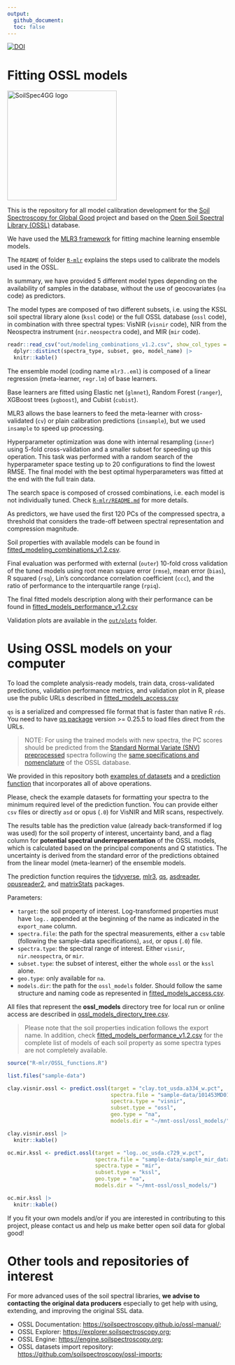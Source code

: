 ```yaml
---
output:
  github_document:
  toc: false
---
```


[![DOI](https://zenodo.org/badge/doi/10.5281/zenodo.5759693.svg)](https://doi.org/10.5281/zenodo.5759693)

# Fitting OSSL models

[<img src="./img/soilspec4gg-logo_fc.png" alt="SoilSpec4GG logo" width="250"/>](https://soilspectroscopy.org/)

This is the repository for all model calibration development for the [Soil Spectroscopy for Global
Good](https://soilspectroscopy.org) project and based on the [Open Soil Spectral Library (OSSL)](https://soilspectroscopy.github.io/ossl-manual/) database.

We have used the [MLR3 framework](https://mlr3book.mlr-org.com/) for fitting machine learning ensemble models.

The `README` of folder [`R-mlr`](R-mlr/README.md) explains the steps used to calibrate the models used in the OSSL.

In summary, we have provided 5 different model types depending on the availability of samples in the database, without the use of geocovariates (`na` code) as predictors.

The model types are composed of two different subsets, i.e. using the KSSL soil spectral library alone (`kssl` code) or the full OSSL database (`ossl` code), in combination with three spectral types: VisNIR (`visnir` code), NIR from the Neospectra instrument (`nir.neospectra` code), and MIR (`mir` code).

```r
readr::read_csv("out/modeling_combinations_v1.2.csv", show_col_types = FALSE) |>
  dplyr::distinct(spectra_type, subset, geo, model_name) |>
  knitr::kable()
```

The ensemble model (coding name `mlr3..eml`) is composed of a linear regression (meta-learner, `regr.lm`) of base learners.

Base learners are fitted using Elastic net (`glmnet`), Random Forest (`ranger`), XGBoost trees (`xgboost`), and Cubist (`cubist`).

MLR3 allows the base learners to feed the meta-learner with cross-validated (`cv`) or plain calibration predictions (`insample`), but we used `insample` to speed up processing.

Hyperparameter optimization was done with internal resampling (`inner`) using 5-fold cross-validation and a smaller subset for speeding up this operation. This task was performed with a random search of the hyperparameter space testing up to 20 configurations to find the lowest RMSE. The final model with the best optimal hyperparameters was fitted at the end with the full train data.

The search space is composed of crossed combinations, i.e. each model is not individually tuned. Check [`R-mlr/README.md`](R-mlr/README.md) for more details.

As predictors, we have used the first 120 PCs of the compressed spectra, a threshold that considers the trade-off between spectral representation and compression magnitude.

Soil properties with available models can be found in [fitted_modeling_combinations_v1.2.csv](out/fitted_modeling_combinations_v1.2.csv).

Final evaluation was performed with external (`outer`) 10-fold cross validation of the tuned models using root mean square error (`rmse`), mean error (`bias`), R squared (`rsq`), Lin's concordance correlation coefficient (`ccc`), and the ratio of performance to the interquartile range (`rpiq`).

The final fitted models description along with their performance can be found in
[fitted_models_performance_v1.2.csv](out/fitted_models_performance_v1.2.csv)

Validation plots are available in the [`out/plots`](out/plots) folder.

# Using OSSL models on your computer

To load the complete analysis-ready models, train data, cross-validated predictions, validation performance metrics, and validation plot in R, please use the public URLs described in [fitted_models_access.csv](out/fitted_models_access.csv)

`qs` is a serialized and compressed file format that is faster than native R `rds`. You need to have [qs package](https://github.com/traversc/qs) version >= 0.25.5 to load files direct from the URLs.

> NOTE: For using the trained models with new spectra, the PC scores should be predicted from the [Standard Normal Variate (SNV) preprocessed](https://cran.r-project.org/web/packages/prospectr/vignettes/prospectr.html#scatter-and-baseline-corrections) spectra following the [same specifications and nomenclature](https://soilspectroscopy.github.io/ossl-manual/neospectra-database.html#database-description) of the OSSL database.  

We provided in this repository both [examples of datasets](sample-data) and a [prediction function](R-mlr/OSSL_functions.R) that incorporates all of above operations.

Please, check the example datasets for formatting your spectra to the minimum required level of the prediction function. You can provide either `csv` files or directly `asd` or opus (`.0`) for VisNIR and MIR scans, respectively.

The results table has the prediction value (already back-transformed if log was used) for the soil property of interest, uncertainty band, and a flag column for **potential spectral underrepresentation** of the OSSL models, which is calculated based on the principal components and Q statistics. The uncertainty is derived from the standard error of the predictions obtained from the linear model (meta-learner) of the ensemble models.

The prediction function requires the [tidyverse](https://www.tidyverse.org/), [mlr3](https://mlr3book.mlr-org.com/intro.html), [qs](https://github.com/traversc/qs), [asdreader](https://github.com/pierreroudier/asdreader), [opusreader2](https://github.com/spectral-cockpit/opusreader2), and [matrixStats](https://cran.rstudio.com/web/packages/matrixStats/index.html) packages.

Parameters:  

- `target`: the soil property of interest. Log-transformed properties must have `log..` appended at the beginning of the name as indicated in the `export_name` column.  
- `spectra.file`: the path for the spectral measurements, either a `csv` table (following the sample-data specifications), `asd`, or opus (`.0`) file.  
- `spectra.type`: the spectral range of interest. Either `visnir`, `nir.neospectra`, or `mir`.  
- `subset.type`: the subset of interest, either the whole `ossl` or the `kssl` alone.  
- `geo.type`: only available for `na`.  
- `models.dir`: the path for the `ossl_models` folder. Should follow the same structure and naming code as represented in [fitted_models_access.csv](out/fitted_models_access.csv).

All files that represent the **ossl_models** directory tree for local run or online access are described in [ossl_models_directory_tree.csv](out/ossl_models_directory_tree.csv).

> Please note that the soil properties indication follows the export name. In addition, check [fitted_models_performance_v1.2.csv](out/fitted_models_performance_v1.2.csv) for the complete list of models of each soil property as some spectra types are not completely available.

```r
source("R-mlr/OSSL_functions.R")

list.files("sample-data")

clay.visnir.ossl <- predict.ossl(target = "clay.tot_usda.a334_w.pct",
                                 spectra.file = "sample-data/101453MD01.asd",
                                 spectra.type = "visnir",
                                 subset.type = "ossl",
                                 geo.type = "na",
                                 models.dir = "~/mnt-ossl/ossl_models/")

clay.visnir.ossl |>
  knitr::kable()

oc.mir.kssl <- predict.ossl(target = "log..oc_usda.c729_w.pct",
                            spectra.file = "sample-data/sample_mir_data.csv",
                            spectra.type = "mir",
                            subset.type = "kssl",
                            geo.type = "na",
                            models.dir = "~/mnt-ossl/ossl_models/")

oc.mir.kssl |>
  knitr::kable()
```

If you fit your own models and/or if you are interested in contributing to this project, please contact us and help us make better open soil data for global good!

# Other tools and repositories of interest

For more advanced uses of the soil spectral libraries, **we advise to contacting the original data producers** especially to get help with using, extending, and improving the original SSL data.

- OSSL Documentation: <https://soilspectroscopy.github.io/ossl-manual/>;
- OSSL Explorer: <https://explorer.soilspectroscopy.org>;
- OSSL Engine: <https://engine.soilspectroscopy.org>;
- OSSL datasets import repository: <https://github.com/soilspectroscopy/ossl-imports>;
